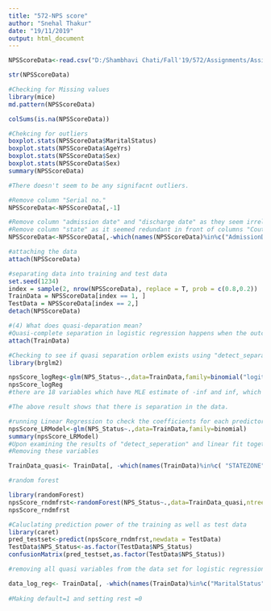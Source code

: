 ```yaml
---
title: "572-NPS score"
author: "Snehal Thakur"
date: "19/11/2019"
output: html_document
---
```

```r
NPSScoreData<-read.csv("D:/Shambhavi Chati/Fall'19/572/Assignments/Assignment 4/Data.csv")

str(NPSScoreData)

#Checking for Missing values
library(mice)
md.pattern(NPSScoreData)

colSums(is.na(NPSScoreData))
```
```r
#Chekcing for outliers
boxplot.stats(NPSScoreData$MaritalStatus)
boxplot.stats(NPSScoreData$AgeYrs)
boxplot.stats(NPSScoreData$Sex)
boxplot.stats(NPSScoreData$Sex)
summary(NPSScoreData)
```
```r
#There doesn't seem to be any signifacnt outliers.

#Remove column "Serial no."
NPSScoreData<-NPSScoreData[,-1]

#Remove column "admission date" and "discharge date" as they seem irrelevant
#Remove column "state" as it seemed redundant in front of columns "Coutnry" and "state zone"
NPSScoreData<-NPSScoreData[,-which(names(NPSScoreData)%in%c("AdmissionDate","DischargeDate","State"))]

#attaching the data
attach(NPSScoreData)

#separating data into training and test data
set.seed(1234)
index = sample(2, nrow(NPSScoreData), replace = T, prob = c(0.8,0.2))
TrainData = NPSScoreData[index == 1, ]
TestData = NPSScoreData[index == 2,]
detach(NPSScoreData)

```
```r
#(4) What does quasi-deparation mean?
#Quasi-complete separation in logistic regression happens when the outcome variable separates a predictor variable or a combination of predictor variables almost completely.
attach(TrainData)

#Checking to see if quasi separation orblem exists using "detect_separation"
library(brglm2)

npsScore_logReg<-glm(NPS_Status~.,data=TrainData,family=binomial("logit"),method = "detect_separation")
npsScore_logReg
#there are 18 variables which have MLE estimate of -inf and inf, which are identified as variables which cause quasi seperation
```
```r
#The above result shows that there is separation in the data.

#running Linear Regression to check the coefficients for each predictor. If these are very large numbers then those can lead to quasi separation.
npsScore_LRModel<-glm(NPS_Status~.,data=TrainData,family=binomial)
summary(npsScore_LRModel)
#Upon examining the results of "detect_seperation" and linear fit together 6 variables have both infinite MLE and positive coefficients 
#Removing these variables

TrainData_quasi<- TrainData[, -which(names(TrainData)%in%c( "STATEZONE", "EM_IMMEDIATEATTENTION", "EM_NURSING", "EM_DOCTOR", "FNB_FOODQUALITY", "FNB_FOODDELIVERYTIME", "FNB_DIETICIAN", "FNB_STAFFATTITUDE", "DP_DISCHARGETIME", "DP_DISCHARGEQUERIES", "DP_DISCHARGEPROCESS ", "CE_NPS"))]


```
```r
#random forest

library(randomForest)
npsScore_rndmfrst<-randomForest(NPS_Status~.,data=TrainData_quasi,ntree=100,proximity=T,importance=T,mtry=10)
npsScore_rndmfrst
```
```r
#Caluclating prediction power of the training as well as test data
library(caret)
pred_testset<-predict(npsScore_rndmfrst,newdata = TestData)
TestData$NPS_Status<-as.factor(TestData$NPS_Status)
confusionMatrix(pred_testset,as.factor(TestData$NPS_Status))
```
```r
#removing all quasi variables from the data set for logistic regression

data_log_reg<- TrainData[, -which(names(TrainData)%in%c("MaritalStatus","BedCategory","Department"," Estimatedcost","InsPayorcategory", "Country","CE_CSAT","CE_VALUEFORMONEY", "CE_ACCESSIBILITY","EM_IMMEDIATEATTENTION", "EM_DOCTOR","EM_NURSING" ,"EM_OVERAL", "AD_TIME", "AD_TARRIFFPACKAGESEXPLAINATION", "AD_STAFFATTITUDE","INR_ROOMCLEANLINESS","INR_ROOMPEACE","INR_ROOMEQUIPMENT", "INR_ROOMAMBIENCE","FNB_FOODQUALITY", "FNB_FOODDELIVERYTIME", "FNB_DIETICIAN","FNB_STAFFATTITUDE", "AE_ATTENDEECARE","DOC_ATTITUDE", "DOC_VISITS ","DOC_TREATMENTEFFECTIVENESS", "NS_CALLBELLRESPONSE","NS_NURSESATTITUDE", "NS_NURSEPROACTIVENESS", " NS_NURSEPATIENCE", "OVS_OVERALLSTAFFATTITUDE", "OVS_OVERALLSTAFFPROMPTNESS", "OVS_SECURITYATTITUDE", "DP_DISCHARGETIME", " DP_DISCHARGEQUERIES", "DP_DISCHARGEPROCESS",  "LengthofStay", "CE_NPS "))]
                                 
#Making default=1 and setting rest =0


```

